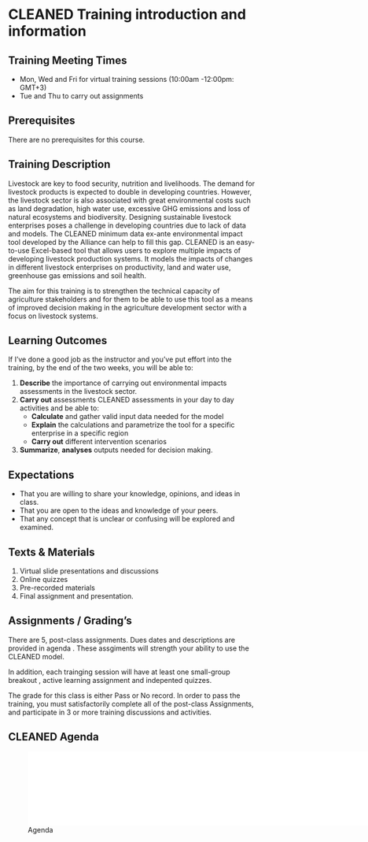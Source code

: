 #  CLEANED Training introduction and information 

## Training Meeting Times 
+	Mon, Wed and Fri for virtual training sessions (10:00am -12:00pm: GMT+3)
+ Tue and Thu to carry out assignments

## Prerequisites 
There are no prerequisites for this course.

## Training Description 
Livestock are key to food security, nutrition and livelihoods. The demand for livestock products is expected to double in developing countries. However, the livestock sector is also associated with great environmental costs such as land degradation, high water use, excessive GHG emissions and loss of natural ecosystems and biodiversity. 
Designing sustainable livestock enterprises poses a challenge in developing countries due to lack of data and models. The CLEANED minimum data ex-ante environmental impact tool developed by the Alliance can help to fill this gap. CLEANED is an easy-to-use Excel-based tool that allows users to explore multiple impacts of developing livestock production systems. It models the impacts of changes in different livestock enterprises on productivity, land and water use, greenhouse gas emissions and soil health. 

The aim for this training is to strengthen the technical capacity of agriculture stakeholders and for them to be able to use this tool as a means of improved decision making in the agriculture development sector with a focus on livestock systems. 

## Learning Outcomes 
If I've done a good job as the instructor and you've put effort into the training, by the end of the two weeks, you will be able to:

1. **Describe** the importance of carrying out environmental impacts assessments in the livestock sector.
2. **Carry out** assessments CLEANED assessments in your day to day activities and be able to:
     + **Calculate** and gather valid input data needed for the model
     + **Explain** the calculations and parametrize the tool for a specific enterprise in a specific region
     + **Carry out** different intervention scenarios
3. **Summarize**, **analyses** outputs needed for decision making.

## Expectations 
* That you are willing to share your knowledge, opinions, and ideas in class.
* That you are open to the ideas and knowledge of your peers.
* That any concept that is unclear or confusing will be explored and examined.

## Texts & Materials 
1. Virtual slide presentations and discussions
2. Online quizzes
3. Pre-recorded materials
4. Final assignment and presentation. 

## Assignments / Grading’s 
There are 5, post-class assignments. Dues dates and descriptions are provided in agenda . These assgiments will strength your ability to use the CLEANED model.

In addition, each trainging session will have at least one small-group breakout , active learning assignment and indepented quizzes.

The grade for this class is either Pass or No record. In order to pass the training, you must satisfactorily complete all of the post-class Assignments, and participate in 3 or more training discussions and activities.

## CLEANED Agenda 

![Agenda](AgendaD123.pdf){width=800px}




